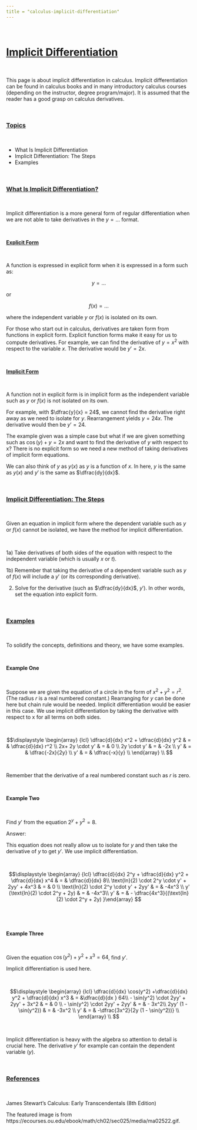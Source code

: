 ```yaml
---
title = "calculus-implicit-differentiation"
---
```


&nbsp;

# <u>Implicit Differentiation</u>

&nbsp;

This page is about implicit differentiation in calculus. Implicit differentiation can be found in calculus books and in many introductory calculus courses (depending on the instructor, degree program/major). It is assumed that the reader has a good grasp on calculus derivatives.

&nbsp;

### <u>Topics</u>

&nbsp;

* What Is Implicit Differentiation
* Implicit Differentiation: The Steps
* Examples

&nbsp;

### <u>What Is Implicit Differentiation?</u>

&nbsp;

Implicit differentiation is a more general form of regular differentiation when we are not able to take derivatives in the $y = \dots$ format.

&nbsp;

<u>**Explicit Form**</u>

&nbsp;

A function is expressed in explicit form when it is expressed in a form such as:

$$y = \dots $$

or 

$$f(x) = \dots$$

where the independent variable $y$ or $f(x)$ is isolated on its own.

For those who start out in calculus, derivatives are taken form from functions in explicit form. Explicit function forms make it easy for us to compute derivatives. For example, we can find the derivative of $y = x^2$ with respect to the variable $x$. The derivative would be $y' = 2x$.

&nbsp;

<u>**Implicit Form**</u>

&nbsp;

A function not in explicit form is in implicit form as the independent variable such as $y$ or $f(x)$ is not isolated on its own.

For example, with $\dfrac{y}{x} = 24$, we cannot find the derivative right away as we need to isolate for $y$. Rearrangement yields $y = 24x$. The derivative would then be $y' = 24$.

The example given was a simple case but what if we are given something such as $\cos(y) + y= 2x$ and want to find the derivative of $y$ with respect to x? There is no explicit form so we need a new method of taking derivatives of implicit form equations.

We can also think of $y$ as $y(x)$ as $y$ is a function of $x$. In here, $y$ is the same as $y(x)$ and $y'$ is the same as $\dfrac{dy}{dx}$.

&nbsp;

### <u>Implicit Differentiation: The Steps</u>

&nbsp;

Given an equation in implicit form where the dependent variable such as $y$ or $f(x)$ cannot be isolated, we have the method for implicit differentiation.

&nbsp;

1a) Take derivatives of both sides of the equation with respect to the independent variable (which is usually $x$ or $t$).

1b) Remember that taking the derivative of a dependent variable such as $y$ of $f(x)$ will include a $y'$ (or its corresponding derivative).

2) Solve for the derivative (such as $\dfrac{dy}{dx}$, $y'$). In other words, set the equation into explicit form.

&nbsp;

### <u>Examples</u>

&nbsp;

To solidify the concepts, definitions and theory, we have some examples.

&nbsp;

**Example One**

&nbsp;

Suppose we are given the equation of a circle in the form of $x^2 + y^2 = r^2$. (The radius $r$ is a real numbered constant.) Rearranging for $y$ can be done here but chain rule would be needed. Implicit differentiation would be easier in this case. We use implicit differentiation by taking the derivative with respect to x for all terms on both sides.

&nbsp;

$$\displaystyle \begin{array} {lcl} \dfrac{d}{dx} x^2 + \dfrac{d}{dx} y^2 & = & \dfrac{d}{dx} r^2 \\ 2x+ 2y \cdot y' & = & 0 \\ 2y \cdot y' & = & -2x \\ y' & = & \dfrac{-2x}{2y} \\ y' & = & \dfrac{-x}{y} \\ \end{array} \\ $$

&nbsp;

Remember that the derivative of a real numbered constant such as $r$ is zero.

&nbsp;

**Example Two**

&nbsp;

Find $y'$ from the equation $2^y + y^2 = 8$.

Answer:

This equation does not really allow us to isolate for $y$ and then take the derivative of $y$ to get $y'$. We use implicit differentiation.

&nbsp;

$$\displaystyle \begin{array} {lcl} \dfrac{d}{dx} 2^y + \dfrac{d}{dx} y^2 + \dfrac{d}{dx} x^4 & = & \dfrac{d}{dx} 8\\ \text{ln}(2) \cdot 2^y \cdot y' + 2yy' + 4x^3 & = & 0 \\ \text{ln}(2) \cdot 2^y \cdot y' + 2yy' & = & -4x^3 \\ y' (\text{ln}(2) \cdot 2^y + 2y) & = & -4x^3\\ y' & = & - \dfrac{4x^3}{(\text{ln}(2) \cdot 2^y + 2y) }\end{array} $$

&nbsp;

&nbsp;

**Example Three**

&nbsp;

Given the equation $\cos(y^2) + y^2 + x^3 = 64$, find $y'$.

Implicit differentiation is used here.

&nbsp;

$$\displaystyle \begin{array} {lcl} \dfrac{d}{dx} \cos(y^2) +\dfrac{d}{dx} y^2 + \dfrac{d}{dx} x^3 & = &\dfrac{d}{dx } 64\\ - \sin(y^2) \cdot 2yy' + 2yy' + 3x^2 & = & 0 \\ - \sin(y^2) \cdot 2yy' + 2yy' & = & - 3x^2\\ 2yy' (1 - \sin(y^2)) & = & -3x^2 \\ y' & = & -\dfrac{3x^2}{2y (1 - \sin(y^2))} \\ \end{array} \\ $$

&nbsp;

Implicit differentiation is heavy with the algebra so attention to detail is crucial here. The derivative $y'$ for example can contain the dependent variable ($y$).

&nbsp;

### <u>References</u>

&nbsp;

James Stewart's Calculus: Early Transcendentals (8th Edition)

The featured image is from https://ecourses.ou.edu/ebook/math/ch02/sec025/media/ma02522.gif.